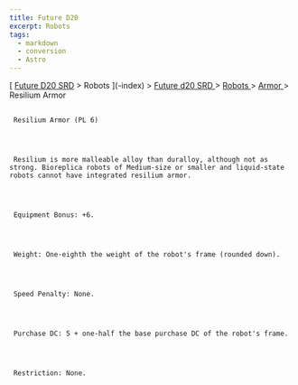 ```yaml
---
title: Future D20
excerpt: Robots
tags:
  - markdown
  - conversion
  - Astro
---
```







[
[Future D20 SRD]( / ) > Robots
     ](-index)
     >
     [
      Future d20 SRD
     ](future-d20-srd-index)
     >
     [
      Robots
     ](future-d20-srd-robots-index)
     >
     [
      Armor
     ](future-d20-srd-robots-armor-index)
     > Resilium Armor
    





## 
     Resilium Armor (PL 6)
    



     Resilium is more malleable alloy than duralloy, although not as strong. Bioreplica robots of Medium-size or smaller and liquid-state robots cannot have integrated resilium armor.
    



     Equipment Bonus: +6.
    



     Weight: One-eighth the weight of the robot's frame (rounded down).
    



     Speed Penalty: None.
    



     Purchase DC: 5 + one-half the base purchase DC of the robot's frame.
    



     Restriction: None.
    




